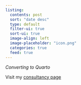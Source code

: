 ```yaml
---
listing:
  contents: post
  sort: "date desc"
  type: default
  filter-ui: true
  sort-ui: true
  image-align: left
  image-placeholder: "icon.png"
  categories: true
  feed: true
---
```


_Converting to Quarto_

Visit my [consultancy page](https://www.centralstatz.com/)